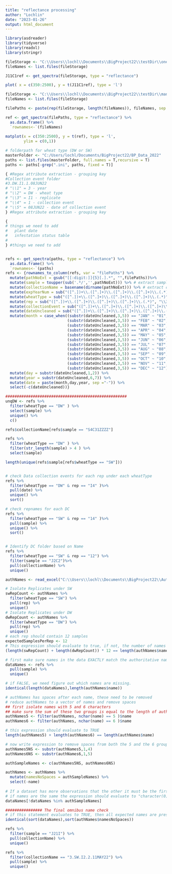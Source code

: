 ---
title: "reflectance processing"
author: "Lochlin"
date: "2023-01-26"
output: html_document
---

```{r}
library(asdreader)
library(tidyverse)
library(readxl)
library(stringr)
```

```{r Example Spectra}
fileStorage <- "C:\\Users\\lochl\\Documents\\BigProject22\\testDir\\one\\J11C100000.asd" 
fileNames <- list.files(fileStorage)

J11C1ref <- get_spectra(fileStorage, type = "reflectance")

plot( x = c(350:2500), y = t(J11C1ref), type = 'l')
```

```{r Retrieve Multiple Spectra from a single folder}
fileStorage <- "C:\\Users\\lochl\\Documents\\BigProject22\\testDir\\many\\" 
fileNames <- list.files(fileStorage)

filePaths <- paste(rep(fileStorage, length(fileNames)), fileNames, sep = "")

ref <- get_spectra(filePaths, type = "reflectance") %>%
  as.data.frame() %>%
  `rownames<-`(fileNames)
  
matplot(x = c(350:2500), y = t(ref), type = 'l',
        ylim = c(0,1))
```

```{r Retrieves Multiple Files Contained in Multiple Folders}
# folderpath for wheat type (DW or SW)
masterFolder <- "C:/Users/lochl/Documents/BigProject22/BP_Data_2022"
paths <- list.files(masterFolder, full.names = T,recursive = T)
paths <- paths[-grep(".ini", paths, fixed = T)]

{ #Regex attribute extraction - grouping key
#Collection event folder
#3.DW.I1.1.08JUN22
# "\\1" = 3 - year
# "\\2" = DW - wheat type
# "\\3" = I1 - replicate
# "\\4" = 1 - collection event
# "\\5" = 08JUN22 - date of collection event
} #Regex attribute extraction - grouping key

{
# things we need to add
#   plant date
#   infestation status table
#   
} #things we need to add


refs <- get_spectra(paths, type = "reflectance") %>%
  as.data.frame() %>%
  `rownames<-`(paths)
refs <- {rownames_to_column(refs, var = "filePaths") %>%
  mutate(pathNoExt = gsub("[[:digit:]]{5}[.].*", "",filePaths))%>%
  mutate(sample = toupper(sub('.*/','',pathNoExt))) %>% # extract sample name and make uppercase
  mutate(collectionName = basename(dirname(pathNoExt))) %>% # extract collection event folder
  mutate(expYearNum = sub("([^.])+\\.([^.]+)\\.([^.]+)\\.([^.]+)\\.(.*)", "\\1", collectionName)) %>%
  mutate(wheatType = sub("([^.])+\\.([^.]+)\\.([^.]+)\\.([^.]+)\\.(.*)", "\\2", collectionName)) %>%
  mutate(rep = sub("([^.])+\\.([^.]+)\\.([^.]+)\\.([^.]+)\\.(.*)", "\\3", collectionName)) %>%
  mutate(collectionEvent = sub("([^.])+\\.([^.]+)\\.([^.]+)\\.([^.]+)\\.(.*)", "\\4", collectionName)) %>%
  mutate(dateUncleaned = sub("([^.])+\\.([^.]+)\\.([^.]+)\\.([^.]+)\\.(.*)", "\\5", collectionName)) %>%
  mutate(month = case_when((substr(dateUncleaned,3,5)) == "JAN" ~ "01",
                           (substr(dateUncleaned,3,5)) == "FEB" ~ "02",
                           (substr(dateUncleaned,3,5)) == "MAR" ~ "03",
                           (substr(dateUncleaned,3,5)) == "APR" ~ "04",
                           (substr(dateUncleaned,3,5)) == "MAY" ~ "05",
                           (substr(dateUncleaned,3,5)) == "JUN" ~ "06",
                           (substr(dateUncleaned,3,5)) == "JUL" ~ "07",
                           (substr(dateUncleaned,3,5)) == "AUG" ~ "08",
                           (substr(dateUncleaned,3,5)) == "SEP" ~ "09",
                           (substr(dateUncleaned,3,5)) == "OCT" ~ "10",
                           (substr(dateUncleaned,3,5)) == "NOV" ~ "11",
                           (substr(dateUncleaned,3,5)) == "DEC" ~ "12")) %>%
  mutate(day = substr(dateUncleaned,1,2)) %>%
  mutate(year = substr(dateUncleaned,6,7)) %>%
  mutate(date = paste(month,day,year, sep ="-")) %>%
  select(-c(dateUncleaned))}

#####################################################
unqDW <- refs %>%
  filter(wheatType == "DW" ) %>%
  select(sample) %>%
  unique() %>%
  c()

refs$collectionName[refs$sample == "S4C31ZZZZ"]

refs %>%
  filter(wheatType == "DW" ) %>%
  filter(str_length(sample) > 4 ) %>%
  select(sample)

length(unique(refs$sample[refs$wheatType == "SW"]))



```

```{r Completion check}

# check Data collection events for each rep under each wheatType
refs %>%
  filter(wheatType == "DW" & rep == "I4" )%>%
  pull(date) %>%
  unique() %>%
  sort()

# check repnames for each DC
refs %>%
  filter(wheatType == "SW" & rep == "14" )%>%
  pull(sample) %>%
  unique() %>%
  sort()


# Identify DC folder based on Name
refs %>%
  filter(wheatType == "SW" & rep == "12") %>%
  filter(sample == "J2C2")%>%
  pull(collectionName) %>%
  unique()

```

```{r Audit each collection event}
authNames <- read_excel("C:\\Users\\lochl\\Documents\\BigProject22\\AuthoritativeNames.xlsx")

# Isolate Replicates under SW
swRepCount <- authNames %>%
  filter(wheatType == "SW") %>%
  pull(rep) %>%
  unique()
# Isolate Replicates under DW
dwRepCount <- authNames %>%
  filter(wheatType == "DW") %>%
  pull(rep) %>%
  unique()
# each rep should contain 12 samples
expectedSamplesPerRep <- 12
# This expression should evaluate to true, if not, the number of names is wrong...
(length(swRepCount) + length(dwRepCount)) * 12 == length(authNames$name)

# first make sure names in the data EXACTLY match the authoritative names list
dataNames <- refs %>%
  pull(sample) %>%
  unique()

# if FALSE, we need figure out which names are missing.
identical(length(dataNames),length(authNames$name))

# authNames has spaces after each name, these need to be removed
# reduce authNames to a vector of names and remove spaces
## first isolate names with 5 and 6 characters
## make sure the sum of these two groups is equal to the length of authNames$name
authNames5 <- filter(authNames, nchar(name) == 5 )$name 
authNames6 <- filter(authNames, nchar(name) == 6 )$name 

# this expression should evaluate to TRUE
length(authNames5) + length(authNames6) == length(authNames$name)

# now write expression to remove spaces from both the 5 and the 6 group, then combine to a single vector
authNames5NS <- substr(authNames5,1,4)
authNames6NS <- substr(authNames6,1,5) 

authSampleNames <- c(authNames5NS, authNames6NS)

authNames <- authNames %>%
  mutate(namesNoSpaces = authSampleNames) %>%
  select(-name)
  
# If a dataset has more observations that the other it must be the first data set in the expression
# if names are the same the expression should evaluate to "character(0)"
dataNames[!dataNames %in% authSampleNames]

################ The final omnibus name check
# if this statement evaluates to TRUE, then all expected names are present, and nothing more.
identical(sort(dataNames),sort(authNames$namesNoSpaces))

```

```{r}
refs %>%
  filter(sample == "J21I") %>%
  pull(collectionName) %>%
  unique()

refs %>%
  filter(collectionName == "3.SW.I2.2.11MAY22") %>%
  pull(sample) %>%
  unique()
```

